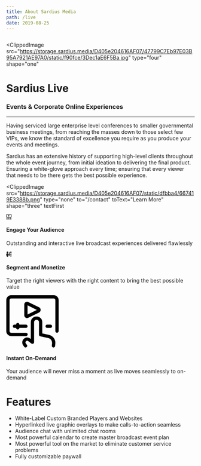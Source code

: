 ```yaml
---
title: About Sardius Media
path: /live
date: 2019-08-25
---
```



<img src="" />

<ClippedImage
  src="https://storage.sardius.media/D405e204616AF07/47799C7Eb97E03B95A7921AE97A0/static/f90fce/3Dec1aE6F5Ba.jpg"
  type="four"
  shape="one"
>

# Sardius Live

### Events & Corporate Online Experiences

---

Having serviced large enterprise level conferences to smaller governmental
business meetings, from reaching the masses down to those select few VIPs, we
know the standard of excellence you require as you produce your events and
meetings.

Sardius has an extensive history of supporting high-level clients throughout the
whole event journey, from initial ideation to delivering the final product.
Ensuring a white-glove approach every time; ensuring that every viewer that
needs to be there gets the best possible experience.

</ClippedImage>

<ClippedImage
  src="https://storage.sardius.media/D405e204616AF07/static/dfbba4/667419E3388b.png"
  type="none"
  to="/contact"
  toText="Learn More"
  shape="three"
  textFirst
>

<div className="bullet-image">
  <svg
    id="Bold"
    viewBox="0 0 24 24"
    width="1em"
    height="1em"
    fill="currentColor"
    aria-hidden="true"
    focusable="false"
  >
    <path d="M21,0H3A3,3,0,0,0,0,3v9a3,3,0,0,0,3,3H21a3,3,0,0,0,3-3V3A3,3,0,0,0,21,0Zm1,12a1,1,0,0,1-1,1H3a1,1,0,0,1-1-1V3A1,1,0,0,1,3,2H21a1,1,0,0,1,1,1Z"></path>
    <path d="M9.542,3.786a.377.377,0,0,0-.409.058.574.574,0,0,0-.192.442v6.428a.578.578,0,0,0,.192.443.378.378,0,0,0,.409.057l5.574-2.949a.883.883,0,0,0,0-1.53Z"></path>
    <circle cx="3.502" cy="18.203" r="2.199"></circle>
    <path d="M3.5,21.2a3.589,3.589,0,0,0-3.26,2.089A.5.5,0,0,0,.7,24H6.308a.5.5,0,0,0,.453-.71A3.588,3.588,0,0,0,3.5,21.2Z"></path>
    <circle cx="20.502" cy="18.199" r="2.199"></circle>
    <path d="M20.5,21.2a3.589,3.589,0,0,0-3.26,2.089A.5.5,0,0,0,17.7,24h5.612a.5.5,0,0,0,.453-.71A3.588,3.588,0,0,0,20.5,21.2Z"></path>
    <circle cx="12.002" cy="18.199" r="2.199"></circle>
    <path d="M12,21.2a3.589,3.589,0,0,0-3.26,2.089A.5.5,0,0,0,9.2,24h5.612a.5.5,0,0,0,.453-.71A3.588,3.588,0,0,0,12,21.2Z"></path>
  </svg>
  <h4>Engage Your Audience</h4>
  <p>
    Outstanding and interactive live broadcast experiences delivered flawlessly
  </p>
</div>

<div className="bullet-image">
  <svg
    id="Bold"
    viewBox="0 0 24 24"
    width="1em"
    height="1em"
    fill="currentColor"
    aria-hidden="true"
    focusable="false"
  >
    <path d="M19.054,13.25a.252.252,0,0,1,.223.136,2.5,2.5,0,1,0,0-2.272.252.252,0,0,1-.223.136h-2.3A.25.25,0,0,1,16.5,11V5.25a1,1,0,0,1,1-1h1.554a.252.252,0,0,1,.223.136,2.5,2.5,0,1,0,0-2.272.252.252,0,0,1-.223.136H17.5a3,3,0,0,0-3,3V11a.25.25,0,0,1-.25.25H13a1,1,0,0,0,0,2h1.25a.25.25,0,0,1,.25.25v4.75a3,3,0,0,0,3,3h1.554a.252.252,0,0,1,.223.136,2.5,2.5,0,1,0,0-2.272.252.252,0,0,1-.223.136H17.5a1,1,0,0,1-1-1V13.5a.25.25,0,0,1,.25-.25Z"></path>
    <path d="M5.5,8.5A5.506,5.506,0,0,0,0,14v3.5a.5.5,0,0,0,.5.5H2.31a.25.25,0,0,1,.249.229L3,23.542A.5.5,0,0,0,3.5,24h4a.5.5,0,0,0,.5-.458l.443-5.313A.25.25,0,0,1,8.69,18H10.5a.5.5,0,0,0,.5-.5V14A5.506,5.506,0,0,0,5.5,8.5Z"></path>
    <circle cx="5.5" cy="4" r="3.5"></circle>
    <path d="M19.054,13.25a.252.252,0,0,1,.223.136,2.5,2.5,0,1,0,0-2.272.252.252,0,0,1-.223.136h-2.3A.25.25,0,0,1,16.5,11V5.25a1,1,0,0,1,1-1h1.554a.252.252,0,0,1,.223.136,2.5,2.5,0,1,0,0-2.272.252.252,0,0,1-.223.136H17.5a3,3,0,0,0-3,3V11a.25.25,0,0,1-.25.25H13a1,1,0,0,0,0,2h1.25a.25.25,0,0,1,.25.25v4.75a3,3,0,0,0,3,3h1.554a.252.252,0,0,1,.223.136,2.5,2.5,0,1,0,0-2.272.252.252,0,0,1-.223.136H17.5a1,1,0,0,1-1-1V13.5a.25.25,0,0,1,.25-.25Z"></path>
    <path d="M5.5,8.5A5.506,5.506,0,0,0,0,14v3.5a.5.5,0,0,0,.5.5H2.31a.25.25,0,0,1,.249.229L3,23.542A.5.5,0,0,0,3.5,24h4a.5.5,0,0,0,.5-.458l.443-5.313A.25.25,0,0,1,8.69,18H10.5a.5.5,0,0,0,.5-.5V14A5.506,5.506,0,0,0,5.5,8.5Z"></path>
    <circle cx="5.5" cy="4" r="3.5"></circle>
  </svg>
  <h4>Segment and Monetize</h4>
  <p>
    Target the right viewers with the right content to bring the best possible
    value
  </p>
</div>
<div className="bullet-image">
  <svg
    xmlns="http://www.w3.org/2000/svg"
    viewBox="0 0 140 140"
    width="140"
    height="140"
  >
    <g transform="matrix(5.833333333333333,0,0,5.833333333333333,0,0)">
      <path
        d="M9.065,18H2.217A1.5,1.5,0,0,1,.75,16.476V2.274A1.5,1.5,0,0,1,2.217.751H21.783A1.5,1.5,0,0,1,23.25,2.274v14.2"
        fill="none"
        stroke="#000000"
        stroke-linecap="round"
        stroke-linejoin="round"
        stroke-width="1.5"
      ></path>
      <path
        d="M20.25 14.249L18.75 14.249"
        fill="none"
        stroke="#000000"
        stroke-linecap="round"
        stroke-linejoin="round"
        stroke-width="1.5"
      ></path>
      <path
        d="M3.75 14.249L9 14.249"
        fill="none"
        stroke="#000000"
        stroke-linecap="round"
        stroke-linejoin="round"
        stroke-width="1.5"
      ></path>
      <path
        d="M5.25 13.468L5.25 14.968"
        fill="none"
        stroke="#000000"
        stroke-linecap="round"
        stroke-linejoin="round"
        stroke-width="1.5"
      ></path>
      <path
        d="M9,6.749V4.322a.581.581,0,0,1,.273-.5.508.508,0,0,1,.541.008l4.925,2.426a.593.593,0,0,1,0,.983L9.814,9.667a.508.508,0,0,1-.541.007A.578.578,0,0,1,9,9.176Z"
        fill="none"
        stroke="#000000"
        stroke-linecap="round"
        stroke-linejoin="round"
        stroke-width="1.5"
      ></path>
      <path
        d="M21.636,23.249l.1-1.122a3,3,0,0,0-2.337-3.2l-3.651-.812V12.374a1.875,1.875,0,0,0-3.75,0v9.205l-1.477-1.108a1.533,1.533,0,0,0-2.146,2.145l.475.633"
        fill="none"
        stroke="#000000"
        stroke-linecap="round"
        stroke-linejoin="round"
        stroke-width="1.5"
      ></path>
    </g>
  </svg>
  <h4>Instant On-Demand</h4>
  <p>
    Your audience will never miss a moment as live moves seamlessly to on-demand
  </p>
</div>

# Features

- White-Label Custom Branded Players and Websites
- Hyperlinked live graphic overlays to make calls-to-action seamless
- Audience chat with unlimited chat rooms
- Most powerful calendar to create master broadcast event plan
- Most powerful tool on the market to eliminate customer service problems
- Fully customizable paywall

</ClippedImage>
